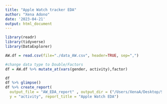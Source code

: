 ---
title: "Apple Watch tracker EDA"
author: "Xena Adono"
date: '2023-04-21'
output: html_document
---

```{r}
library(readr)
library(tidyverse)
library(DataExplorer)

AW.df = read.csv(file="./data_AW.csv", header=TRUE, sep=",")

#change data type to Double/Factors
df = AW.df %>% mutate_at(vars(gender, activity),factor)

df
df %>% glimpse()
df %>% create_report(
  output_file = "AW_EDA_report" , output_dir = ("/Users/XenaA/Desktop/STAT 574 S23/Project/R"),
  y = "activity", report_title = "Apple Watch EDA")
```

